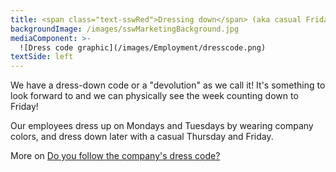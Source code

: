 ```yaml
---
title: <span class="text-sswRed">Dressing down</span> (aka casual Fridays)?
backgroundImage: /images/sswMarketingBackground.jpg
mediaComponent: >-
  ![Dress code graphic](/images/Employment/dresscode.png)
textSide: left
---
```


We have a dress-down code or a "devolution" as we call it! It's
something to look forward to and we can physically see the week
counting down to Friday!

Our employees dress up on Mondays and Tuesdays by wearing company colors, and 
dress down later with a casual Thursday and Friday.

More on [Do you follow the company's dress code?](https://www.ssw.com.au/rules/do-you-have-a-dress-code)
